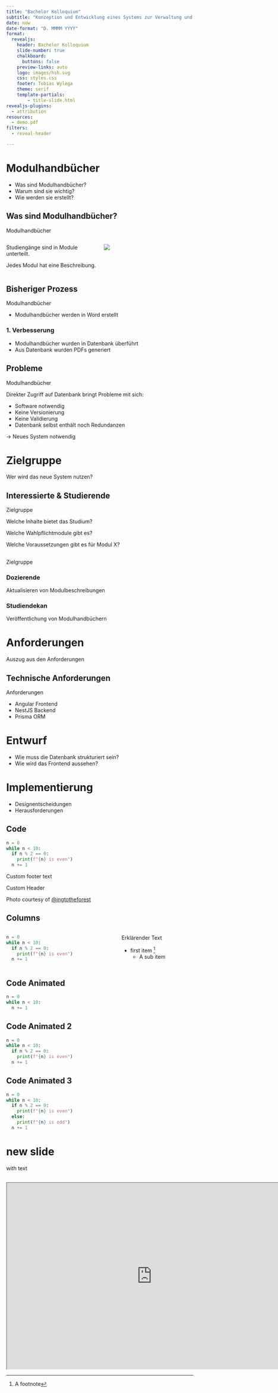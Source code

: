 ```yaml
---
title: "Bachelor Kolloquium"
subtitle: "Konzeption und Entwicklung eines Systems zur Verwaltung und Erstellung von Modulhandbüchern"
date: now
date-format: "D. MMMM YYYY"
format:
  revealjs:
    header: Bachelor Kolloquium
    slide-number: true
    chalkboard:
      buttons: false
    preview-links: auto
    logo: images/hsh.svg
    css: styles.css
    footer: Tobias Wylega
    theme: serif
    template-partials:
        - title-slide.html
revealjs-plugins:
  - attribution
resources:
  - demo.pdf
filters:
  - reveal-header

---
```


# Modulhandbücher
- Was sind Modulhandbücher?
- Warum sind sie wichtig?
- Wie werden sie erstellt?

## Was sind Modulhandbücher?
::: header
Modulhandbücher
:::
::: {.columns}

::: {.column width="50%"}
Studiengänge sind in Module unterteilt.

Jedes Modul hat eine Beschreibung.
:::

::: {.column width="50%"}
![](images/handbuch.png)
:::
:::

## Bisheriger Prozess
::: header
Modulhandbücher
:::
- Modulhandbücher werden in Word erstellt

### 1. Verbesserung
- Modulhandbücher wurden in Datenbank überführt
- Aus Datenbank wurden PDFs generiert


## Probleme
::: header
Modulhandbücher
:::
Direkter Zugriff auf Datenbank bringt Probleme mit sich:

- Software notwendig
- Keine Versionierung
- Keine Validierung
- Datenbank selbst enthält noch Redundanzen

-> Neues System notwendig


# Zielgruppe
Wer wird das neue System nutzen?

## Interessierte & Studierende
::: header
Zielgruppe
:::

Welche Inhalte bietet das Studium?

Welche Wahlpflichtmodule gibt es?

Welche Voraussetzungen gibt es für Modul X?


##
::: header
Zielgruppe
:::
### Dozierende
Aktualisieren von Modulbeschreibungen

### Studiendekan
Veröffentlichung von Modulhandbüchern


# Anforderungen
Auszug aus den Anforderungen

## Technische Anforderungen
::: header
Anforderungen
:::

- Angular Frontend
- NestJS Backend
- Prisma ORM


# Entwurf
- Wie muss die Datenbank strukturiert sein?
- Wie wird das Frontend aussehen?


# Implementierung
- Designentscheidungen
- Herausforderungen







## Code

```python{.python code-line-numbers="2|4"}
n = 0
while n < 10:
  if n % 2 == 0:
    print(f"{n} is even")
  n += 1
```

::: footer
Custom footer text
:::

::: header

Custom Header

:::

::: {.attribution}
Photo courtesy of [@ingtotheforest](https://unsplash.com/@ingtotheforest)
:::

## Columns
:::: {.columns}

::: {.column width="60%"}
```python{.python code-line-numbers="2|4"}
n = 0
while n < 10:
  if n % 2 == 0:
    print(f"{n} is even")
  n += 1
```
:::

::: {.column width="40%"}
Erklärender Text

- first item ^[A footnote]
    - A sub item
:::

::::

## Code Animated {auto-animate="true"}

```python
n = 0
while n < 10:
  n += 1
```

## Code Animated 2 {auto-animate="true"}

```python
n = 0
while n < 10:
  if n % 2 == 0:
    print(f"{n} is even")
  n += 1
```

## Code Animated 3 {auto-animate="true"}

```python
n = 0
while n < 10:
  if n % 2 == 0:
    print(f"{n} is even")
  else:
    print(f"{n} is odd")
  n += 1
```

# new slide
with text

## {#demo}
```{=html}
<iframe width="780" height="500" src="https://studymodules.tobi.win/faculties" title="Webpage example"></iframe>
```